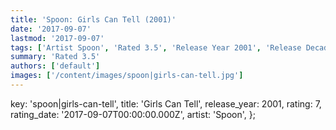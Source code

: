 ```yaml
---
title: 'Spoon: Girls Can Tell (2001)'
date: '2017-09-07'
lastmod: '2017-09-07'
tags: ['Artist Spoon', 'Rated 3.5', 'Release Year 2001', 'Release Decade 2000']
summary: 'Rated 3.5'
authors: ['default']
images: ['/content/images/spoon|girls-can-tell.jpg']
---
```


  key: 'spoon|girls-can-tell',
  title: 'Girls Can Tell',
  release_year: 2001,
  rating: 7,
  rating_date: '2017-09-07T00:00:00.000Z',
  artist: 'Spoon',
};

<MusicRating data={data} />
